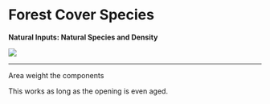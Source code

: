 # Forest Cover Species


**Natural Inputs: Natural Species and Density**

![](images/fc_species_weights.PNG)

___

Area weight the components  

This works as long as the opening is even aged.  
